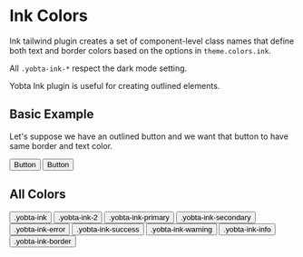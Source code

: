 
<Meta title="Colors/Ink" />

# Ink Colors

Ink tailwind plugin creates a set of component-level class names
that define both text and border colors based on the options
in `theme.colors.ink`.

All `.yobta-ink-*` respect the dark mode setting.

Yobta Ink plugin is useful for creating outlined elements.

## Basic Example

Let's suppose we have an outlined button and we want that button to
have same border and text color.

<Canvas>
  <Story name="Basic Example">
    <div className="flex gap-x-2">
      <button className="yobta-button border-2">Button</button>
      <button className="yobta-button border-2 yobta-ink">Button</button>
    </div>
  </Story>
</Canvas>

## All Colors

<Canvas>
  <Story name="All Colors">
    <div className="grid sm:grid-cols-3 gap-4">
      <button className="yobta-button border-2 yobta-ink">.yobta-ink</button>
      <button className="yobta-button border-2 yobta-ink-2">
        .yobta-ink-2
      </button>
      <button className="yobta-button border-2 yobta-ink-primary">
        .yobta-ink-primary
      </button>
      <button className="yobta-button border-2 yobta-ink-secondary">
        .yobta-ink-secondary
      </button>
      <button className="yobta-button border-2 yobta-ink-error">
        .yobta-ink-error
      </button>
      <button className="yobta-button border-2 yobta-ink-success">
        .yobta-ink-success
      </button>
      <button className="yobta-button border-2 yobta-ink-warning">
        .yobta-ink-warning
      </button>
      <button className="yobta-button border-2 yobta-ink-info">
        .yobta-ink-info
      </button>
      <button className="yobta-button border-2 yobta-ink-border">
        .yobta-ink-border
      </button>
    </div>
  </Story>
</Canvas>
